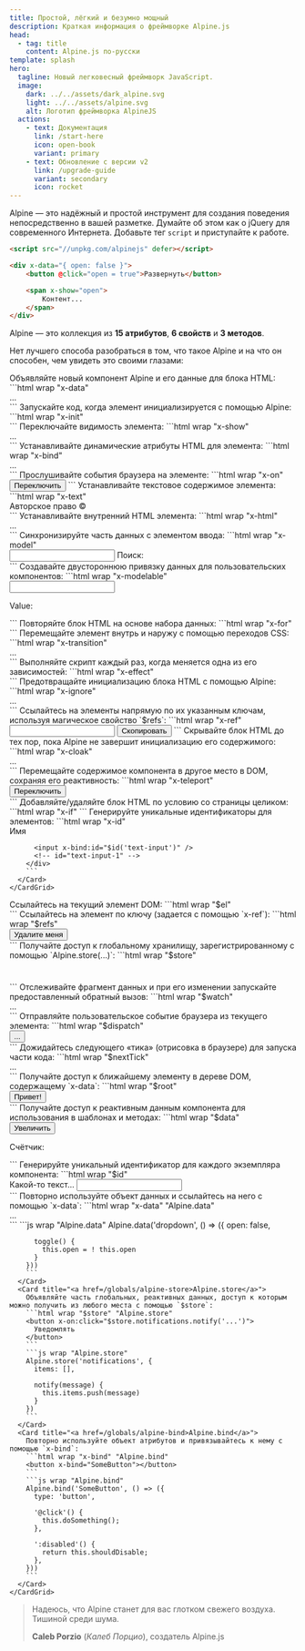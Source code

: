 ```yaml
---
title: Простой, лёгкий и безумно мощный
description: Краткая информация о фреймворке Alpine.js
head:
  - tag: title
    content: Alpine.js по-русски
template: splash
hero:
  tagline: Новый легковесный фреймворк JavaScript.
  image:
    dark: ../../assets/dark_alpine.svg
    light: ../../assets/alpine.svg
    alt: Логотип фреймворка AlpineJS
  actions:
    - text: Документация
      link: /start-here
      icon: open-book
      variant: primary
    - text: Обновление с версии v2
      link: /upgrade-guide
      variant: secondary
      icon: rocket
---
```


Alpine — это надёжный и простой инструмент для создания поведения непосредственно в вашей разметке. Думайте об этом как о jQuery для современного Интернета. Добавьте тег `script` и приступайте к работе.

```html wrap {1}
<script src="//unpkg.com/alpinejs" defer></script>

<div x-data="{ open: false }">
    <button @click="open = true">Развернуть</button>

    <span x-show="open">
        Контент...
    </span>
</div>
```

Alpine — это коллекция из **15 атрибутов**, **6 свойств** и **3 методов**.

Нет лучшего способа разобраться в том, что такое Alpine и на что он способен, чем увидеть это своими глазами:


<Tabs>
  <TabItem label="18 атрибутов">
    <CardGrid stagger>
      <Card title="<a href=/directives/data>x-data</a>">
        Объявляйте новый компонент Alpine и его данные для блока HTML:
        ```html wrap "x-data"
        <div x-data="{ open: false }">
            ...
        </div>
        ```
      </Card>
      <Card title="<a href=/directives/init>x-init</a>">
        Запускайте код, когда элемент инициализируется с помощью Alpine:
        ```html wrap "x-init"
        <div x-init="date = new Date()"></div>
        ```
      </Card>
      <Card title="<a href=/directives/show>x-show</a>">
        Переключайте видимость элемента:
        ```html wrap "x-show"
        <div x-show="open">
          ...
        </div>
        ```
      </Card>
      <Card title="<a href=/directives/bind>x-bind</a>">
        Устанавливайте динамические атрибуты HTML для элемента:
        ```html wrap "x-bind"
        <div x-bind:class="! open ? 'hidden' : ''">
          ...
        </div>
        ```
      </Card>
      <Card title="<a href=/directives/on>x-on</a>">
        Прослушивайте события браузера на элементе:
        ```html wrap "x-on"
        <button x-on:click="open = ! open">
          Переключить
        </button>
        ```
      </Card>
      <Card title="<a href=/directives/text>x-text</a>">
        Устанавливайте текстовое содержимое элемента:
        ```html wrap "x-text"
        <div>
          Авторское право © <span x-text="new Date().getFullYear()"></span>
        </div>
        ```
      </Card>
      <Card title="<a href=/directives/html>x-html</a>">
        Устанавливайте внутренний HTML элемента:
        ```html wrap "x-html"
        <div x-html="(await axios.get('/some/html/partial')).data">
          ...
        </div>
        ```
      </Card>
      <Card title="<a href=/directives/model>x-model</a>">
        Синхронизируйте часть данных с элементом ввода:
        ```html wrap "x-model"
        <div x-data="{ search: '' }">
          <input type="text" x-model="search">
          Поиск: <span x-text="search"></span>
        </div>
        ```
      </Card>
      <Card title="<a href=/directives/modelable>x-modelable</a>">
        Создавайте двустороннюю привязку данных для пользовательских компонентов:
        ```html wrap "x-modelable"
        <div x-data="{ value: '' }">
          <input x-modelable="value" type="text">
          <p>Value: <span x-text="value"></span></p>
        </div>
        ```
      </Card>
      <Card title="<a href=/directives/for>x-for</a>">
        Повторяйте блок HTML на основе набора данных:
        ```html wrap "x-for"
        <template x-for="post in posts">
          <h2 x-text="post.title"></h2>
        </template>
        ```
      </Card>
      <Card title="<a href=/directives/transition>x-transition</a>">
        Перемещайте элемент внутрь и наружу с помощью переходов CSS:
        ```html wrap "x-transition"
        <div x-show="open" x-transition>
          ...
        </div>
        ```
      </Card>
      <Card title="<a href=/directives/effect>x-effect</a>">
        Выполняйте скрипт каждый раз, когда меняется одна из его зависимостей:
        ```html wrap "x-effect"
        <div x-effect="console.log('count: '+count)"></div>
        ```
      </Card>
      <Card title="<a href=/directives/ignore>x-ignore</a>">
        Предотвращайте инициализацию блока HTML с помощью Alpine:
        ```html wrap "x-ignore"
        <div x-ignore>
          ...
        </div>
        ```
      </Card>
      <Card title="<a href=/directives/ref>x-ref</a>">
        Ссылайтесь на элементы напрямую по их указанным ключам, используя магическое свойство `$refs`:
        ```html wrap "x-ref"
        <input type="text" x-ref="content">
        <button x-on:click="navigator.clipboard.writeText($refs.content.value)">
          Скопировать
        </button>
        ```
      </Card>
      <Card title="<a href=/directives/cloak>x-cloak</a>">
        Скрывайте блок HTML до тех пор, пока Alpine не завершит инициализацию его содержимого:
        ```html wrap "x-cloak"
        <div x-cloak>
          ...
        </div>
        ```
      </Card>
      <Card title="<a href=/directives/teleport>x-teleport</a>">
        Перемещайте содержимое компонента в другое место в DOM, сохраняя его реактивность:
        ```html wrap "x-teleport"
        <div x-data="{ show: false }">
          <button x-on:click="show = !show">
            Переключить
          </button>
          <template x-if="show">
            <div x-teleport="#target">
              Это будет телепортировано!
            </div>
          </template>
        </div>
        <div id="target"></div>
        ```
      </Card>
      <Card title="<a href=/directives/if>x-if</a>">
        Добавляйте/удаляйте блок HTML по условию со страницы целиком:
        ```html wrap "x-if"
        <template x-if="open">
          <div>...</div>
        </template>
        ```
      </Card>
      <Card title="<a href=/directives/id>x-id</a>">
        Генерируйте уникальные идентификаторы для элементов:
        ```html wrap "x-id"
        <div x-id="['text-input']">
          <label x-bind:for="$id('text-input')">Имя</label>
          <!-- for="text-input-1" -->

          <input x-bind:id="$id('text-input')" />
          <!-- id="text-input-1" -->
        </div>
        ```
      </Card>
    </CardGrid>
  </TabItem>
  <TabItem label="9 свойств">
    <CardGrid stagger>
      <Card title="<a href=/magics/el>$el</a>">
        Ссылайтесь на текущий элемент DOM:
        ```html wrap "$el"
        <div x-init="new Pikaday($el)"></div>
        ```
      </Card>
      <Card title="<a href=/magics/refs>$refs</a>">
        Ссылайтесь на элемент по ключу (задается с помощью `x-ref`):
        ```html wrap "$refs"
        <div x-init="$refs.button.remove()">
          <button x-ref="button">Удалите меня</button>
        </div>
        ```
      </Card>
      <Card title="<a href=/magics/store>$store</a>">
        Получайте доступ к глобальному хранилищу, зарегистрированному с помощью `Alpine.store(...)`:
        ```html wrap "$store"
        <h1 x-text="$store.site.title"></h1>
        ```
      </Card>
      <Card title="<a href=/magics/watch>$watch</a>">
        Отслеживайте фрагмент данных и при его изменении запускайте предоставленный обратный вызов:
        ```html wrap "$watch"
        <div x-init="$watch('count', value => {
          console.log('count: ' + value)
        })">...</div>
        ```
      </Card>
      <Card title="<a href=/magics/dispatch>$dispatch</a>">
        Отправляйте пользовательское событие браузера из текущего элемента:
        ```html wrap "$dispatch"
        <div x-on:notify="...">
          <button x-on:click="$dispatch('notify')">...</button>
        </div>
        ```
      </Card>
      <Card title="<a href=/magics/nexttick>$nextTick</a>">
        Дожидайтесь следующего «тика» (отрисовка в браузере) для запуска части кода:
        ```html wrap "$nextTick"
        <div
          x-text="count"
          x-text="$nextTick(() => {
            console.log('count: ' + $el.textContent)
          })"
        >...</div>
        ```
      </Card>
      <Card title="<a href=/magics/root>$root</a>">
        Получайте доступ к ближайшему элементу в дереве DOM, содержащему `x-data`:
        ```html wrap "$root"
        <div x-data data-message="Привет, мир!">
          <button x-on:click="alert($root.dataset.message)">Привет!</button>
        </div>
        ```
      </Card>
      <Card title="<a href=/magics/data>$data</a>">
        Получайте доступ к реактивным данным компонента для использования в шаблонах и методах:
        ```html wrap "$data"
        <div x-data="{ count: 0 }">
          <button x-on:click="count++">Увеличить</button>
          <p>Счётчик: <span x-text="$data.count"></span></p>
        </div>
        ```
      </Card>
      <Card title="<a href=/magics/id>$id</a>">
        Генерируйте уникальный идентификатор для каждого экземпляра компонента:
        ```html wrap "$id"
        <div x-data="{ id: $id('text-input') }">
          <label x-bind:for="id">Какой-то текст... </label> <!-- "text-input-1" -->
          <input type="text" x-bind:id="id"> <!-- "text-input-1" -->
        </div>
        ```
      </Card>
    </CardGrid>
  </TabItem>
  <TabItem label="3 метода">
    <CardGrid stagger>
      <Card title="<a href=/globals/alpine-data>Alpine.data</a>">
        Повторно используйте объект данных и ссылайтесь на него с помощью `x-data`:
        ```html wrap "x-data" "Alpine.data"
        <div x-data="dropdown">
          ...
        </div>
        ```
        ```js wrap "Alpine.data"
        Alpine.data('dropdown', () => ({
          open: false,

          toggle() {
            this.open = ! this.open
          }
        }))
        ```
      </Card>
      <Card title="<a href=/globals/alpine-store>Alpine.store</a>">
        Объявляйте часть глобальных, реактивных данных, доступ к которым можно получить из любого места с помощью `$store`:
        ```html wrap "$store" "Alpine.store"
        <button x-on:click="$store.notifications.notify('...')">
          Уведомлять
        </button>
        ```
        ```js wrap "Alpine.store"
        Alpine.store('notifications', {
          items: [],

          notify(message) {
            this.items.push(message)
          }
        })
        ```
      </Card>
      <Card title="<a href=/globals/alpine-bind>Alpine.bind</a>">
        Повторно используйте объект атрибутов и привязывайтесь к нему с помощью `x-bind`:
        ```html wrap "x-bind" "Alpine.bind"
        <button x-bind="SomeButton"></button>
        ```
        ```js wrap "Alpine.bind"
        Alpine.bind('SomeButton', () => ({
          type: 'button',

          '@click'() {
            this.doSomething();
          },

          ':disabled'() {
            return this.shouldDisable;
          },
        }))
        ```
      </Card>
    </CardGrid>
  </TabItem>
</Tabs>

> Надеюсь, что Alpine станет для вас глотком свежего воздуха. Тишиной среди шума.
>
> **Caleb Porzio** (_Калеб Порцио_), создатель Alpine.js